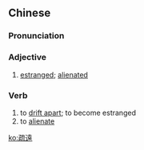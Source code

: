 {{also|疏远}}
==Chinese==
{{zh-forms|s=疏远}}

===Pronunciation===
{{zh-pron
|m=shūyuǎn
|c=so1 jyun5
|mn=so͘-oán
|cat=a,v
}}

===Adjective===
{{zh-adj}}

# [[estranged]]; [[alienated]]

===Verb===
{{zh-verb}}

# to [[drift apart]]; to become estranged
# to [[alienate]]

[[ko:疏遠]]